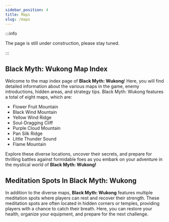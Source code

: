 ```yaml
---
sidebar_position: 4
title: Maps
slug: /maps
---
```


:::info

The page is still under construction, please stay tuned.

:::

## Black Myth: Wukong Map Index

Welcome to the map index page of **Black Myth: Wukong**! Here, you will find detailed information about the various maps in the game, enemy introductions, hidden areas, and strategy tips.
Black Myth: Wukong features a total of eight maps, which are:

- Flower Fruit Mountain
- Black Wind Mountain
- Yellow Wind Ridge
- Soul-Dragging Cliff
- Purple Cloud Mountain
- Pan Silk Ridge
- Little Thunder Sound
- Flame Mountain

Explore these diverse locations, uncover their secrets, and prepare for thrilling battles against formidable foes as you embark on your adventure in the mystical world of **Black Myth: Wukong!**

## Meditation Spots In Black Myth: Wukong

In addition to the diverse maps, **Black Myth: Wukong** features multiple meditation spots where players can rest and recover their strength. These meditation spots are often located in hidden corners or temples, providing players with a chance to catch their breath. Here, you can restore your health, organize your equipment, and prepare for the next challenge.
